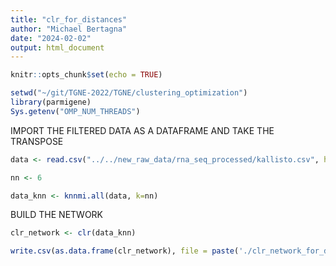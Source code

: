 ```yaml
---
title: "clr_for_distances"
author: "Michael Bertagna"
date: "2024-02-02"
output: html_document
---
```


```r
knitr::opts_chunk$set(echo = TRUE)
```

```r
setwd("~/git/TGNE-2022/TGNE/clustering_optimization")
library(parmigene)
Sys.getenv("OMP_NUM_THREADS")
```

IMPORT THE FILTERED DATA AS A DATAFRAME AND TAKE THE TRANSPOSE

```r
data <- read.csv("../../new_raw_data/rna_seq_processed/kallisto.csv", header = TRUE, row.names = 1)

nn <- 6

data_knn <- knnmi.all(data, k=nn)
```

BUILD THE NETWORK

```r
clr_network <- clr(data_knn)
```

```r
write.csv(as.data.frame(clr_network), file = paste('./clr_network_for_distances_', nn, '.csv', sep = ''), row.names = TRUE)
```
